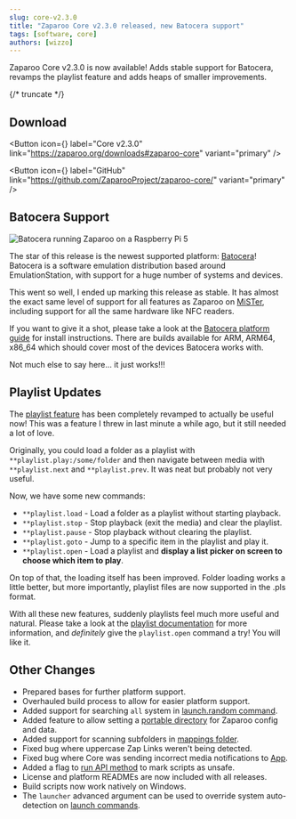 ```yaml
---
slug: core-v2.3.0
title: "Zaparoo Core v2.3.0 released, new Batocera support"
tags: [software, core]
authors: [wizzo]
---
```


Zaparoo Core v2.3.0 is now available! Adds stable support for Batocera, revamps the playlist feature and adds heaps of smaller improvements.

{/* truncate */}

## Download

<Button
  icon={<FAIcon icon="download" />}
  label="Core v2.3.0"
  link="https://zaparoo.org/downloads#zaparoo-core"
  variant="primary"
/>

<Button
  icon={<FAIcon icon="fa-brands fa-github" />}
  label="GitHub"
  link="https://github.com/ZaparooProject/zaparoo-core/"
  variant="primary"
/>

## Batocera Support

![Batocera running Zaparoo on a Raspberry Pi 5](batocera_desk.jpg)

The star of this release is the newest supported platform: [Batocera](https://batocera.org/)! Batocera is a software emulation distribution based around EmulationStation, with support for a huge number of systems and devices.

This went so well, I ended up marking this release as stable. It has almost the exact same level of support for all features as Zaparoo on [MiSTer](/docs/platforms/mister), including support for all the same hardware like NFC readers.

If you want to give it a shot, please take a look at the [Batocera platform guide](/docs/platforms/batocera) for install instructions. There are builds available for ARM, ARM64, x86_64 which should cover most of the devices Batocera works with.

Not much else to say here... it just works!!!

## Playlist Updates

The [playlist feature](/docs/zapscript/playlist) has been completely revamped to actually be useful now! This was a feature I threw in last minute a while ago, but it still needed a lot of love.

Originally, you could load a folder as a playlist with `**playlist.play:/some/folder` and then navigate between media with `**playlist.next` and `**playlist.prev`. It was neat but probably not very useful.

Now, we have some new commands:

- `**playlist.load` - Load a folder as a playlist without starting playback.
- `**playlist.stop` - Stop playback (exit the media) and clear the playlist.
- `**playlist.pause` - Stop playback without clearing the playlist.
- `**playlist.goto` - Jump to a specific item in the playlist and play it.
- `**playlist.open` - Load a playlist and **display a list picker on screen to choose which item to play**.

On top of that, the loading itself has been improved. Folder loading works a little better, but more importantly, playlist files are now supported in the .pls format.

With all these new features, suddenly playlists feel much more useful and natural. Please take a look at the [playlist documentation](/docs/zapscript/playlist) for more information, and _definitely_ give the `playlist.open` command a try! You will like it.

## Other Changes

- Prepared bases for further platform support.
- Overhauled build process to allow for easier platform support.
- Added support for searching `all` system in [launch.random command](/docs/zapscript/launch#launchrandom).
- Added feature to allow setting a [portable directory](/docs/core/config) for Zaparoo config and data.
- Added support for scanning subfolders in [mappings folder](/docs/core/mappings).
- Fixed bug where uppercase Zap Links weren't being detected.
- Fixed bug where Core was sending incorrect media notifications to [App](/docs/app/).
- Added a flag to [run API method](/docs/core/api/methods#run) to mark scripts as unsafe.
- License and platform READMEs are now included with all releases.
- Build scripts now work natively on Windows.
- The `launcher` advanced argument can be used to override system auto-detection on [launch commands](/docs/zapscript/launch).
